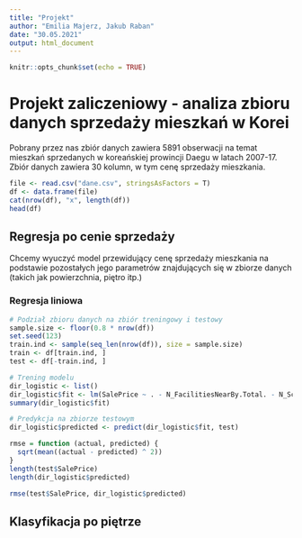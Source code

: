 ---
title: "Projekt"
author: "Emilia Majerz, Jakub Raban"
date: "30.05.2021"
output: html_document
---

```{r setup, include=FALSE}
knitr::opts_chunk$set(echo = TRUE)
```
# Projekt zaliczeniowy - analiza zbioru danych sprzedaży mieszkań w Korei
Pobrany przez nas zbiór danych zawiera 5891 obserwacji na temat mieszkań sprzedanych w koreańskiej prowincji Daegu w latach 2007-17. 
Zbiór danych zawiera 30 kolumn, w tym cenę sprzedaży mieszkania.

```{r}
file <- read.csv("dane.csv", stringsAsFactors = T)
df <- data.frame(file)
cat(nrow(df), "x", length(df))
head(df)
```

## Regresja po cenie sprzedaży
Chcemy wyuczyć model przewidujący cenę sprzedaży mieszkania na podstawie pozostałych jego parametrów znajdujących się w zbiorze danych (takich jak powierzchnia, piętro itp.)

### Regresja liniowa

```{r}
# Podział zbioru danych na zbiór treningowy i testowy
sample.size <- floor(0.8 * nrow(df))
set.seed(123)
train.ind <- sample(seq_len(nrow(df)), size = sample.size)
train <- df[train.ind, ]
test <- df[-train.ind, ]

# Trening modelu
dir_logistic <- list()
dir_logistic$fit <- lm(SalePrice ~ . - N_FacilitiesNearBy.Total. - N_SchoolNearBy.Total. , data = train)
summary(dir_logistic$fit)

# Predykcja na zbiorze testowym
dir_logistic$predicted <- predict(dir_logistic$fit, test)

rmse = function (actual, predicted) {
  sqrt(mean((actual - predicted) ^ 2))
}
length(test$SalePrice)
length(dir_logistic$predicted)

rmse(test$SalePrice, dir_logistic$predicted)


```


## Klasyfikacja po piętrze


